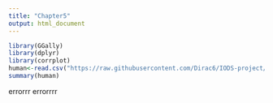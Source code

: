 ```yaml
---
title: "Chapter5"
output: html_document
---
```

```r
library(GGally)
library(dplyr)
library(corrplot)
human<-read.csv("https://raw.githubusercontent.com/Dirac6/IODS-project/master/data/human.csv", stringsAsFactors = F)
summary(human)
```
errorrr errorrrr